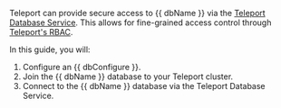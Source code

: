Teleport can provide secure access to {{ dbName }} via the  [Teleport Database
Service](../../enroll-resources/database-access/database-access.mdx). This allows for
fine-grained access control through [Teleport's RBAC](../../enroll-resources/database-access/rbac.mdx).

In this guide, you will:

1. Configure an {{ dbConfigure }}.
1. Join the {{ dbName }} database to your Teleport cluster.
1. Connect to the {{ dbName }} database via the Teleport Database Service.

